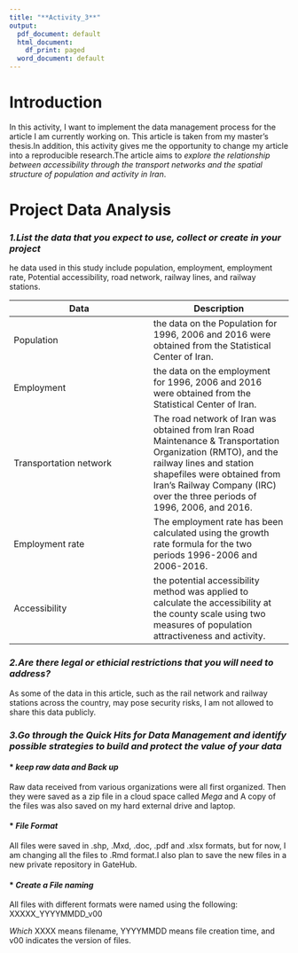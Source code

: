 ```yaml
--- 
title: "**Activity_3**"
output:
  pdf_document: default
  html_document:
    df_print: paged
  word_document: default
---
```


# Introduction

In this activity, I want to implement the data management process for
the article I am currently working on. This article is taken from my 
master's thesis.In addition, this activity gives me the opportunity 
to change my article into a reproducible research.The article aims to *explore the relationship between accessibility through the transport
networks and the spatial structure of population and activity in Iran*.


# Project Data Analysis
### _1.List the data that you expect to use, collect or create in your project_

he data used in this study include population, employment, employment rate, Potential accessibility,  road network, railway lines, and railway stations. 

**Data**  | **Description**
------------- | -------------
Population  | the data on the Population for 1996, 2006 and 2016 were obtained from the Statistical Center of Iran.
Employment | the data on the employment for 1996, 2006 and 2016 were obtained from the Statistical Center of Iran.
Transportation network | The road network of Iran was obtained from Iran Road Maintenance & Transportation Organization (RMTO), and the railway lines and station shapefiles were obtained from Iran's Railway Company (IRC) over the three periods of 1996, 2006, and 2016.
Employment rate | The employment rate has been calculated using the growth rate formula for the two periods 1996-2006 and 2006-2016.
Accessibility | the  potential accessibility method was applied to calculate the accessibility at the county scale using two measures of population attractiveness and activity.


### _2.Are there legal or ethicial restrictions that you will need to address?_

As some of the data in this article, such as the rail network and railway stations across the country, may pose security risks, I am not allowed to share this data publicly.

### _3.Go through the Quick Hits for Data Management and identify possible strategies to build and protect the value of your data_


#### * *keep raw data and Back up*

Raw data received from various organizations were all first organized. Then they were saved as a zip file in a cloud space called _Mega_ and A copy of the files was also saved on my hard external drive and laptop.

#### * *File Format*

All files were saved in .shp, .Mxd, .doc, .pdf and .xlsx formats, but for now, I am changing all the files to .Rmd format.I also plan to save the new files in a new private repository in GateHub.

#### * *Create a File naming*

All files with different formats were named using the following: 
XXXXX_YYYYMMDD_v00

_Which_ XXXX means filename, YYYYMMDD means file creation time, and v00 indicates the version of files.












